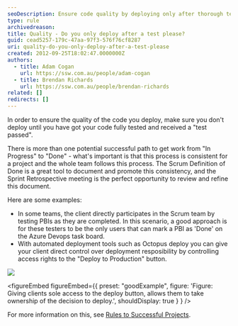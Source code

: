 ```yaml
---
seoDescription: Ensure code quality by deploying only after thorough testing and receiving a "test passed" result.
type: rule
archivedreason:
title: Quality - Do you only deploy after a test please?
guid: cead5257-179c-47aa-97f3-576f76cf8287
uri: quality-do-you-only-deploy-after-a-test-please
created: 2012-09-25T18:02:47.0000000Z
authors:
  - title: Adam Cogan
    url: https://ssw.com.au/people/adam-cogan
  - title: Brendan Richards
    url: https://ssw.com.au/people/brendan-richards
related: []
redirects: []
---
```


In order to ensure the quality of the code you deploy, make sure you don't deploy until you have got your code fully tested and received a "test passed".

There is more than one potential successful path to get work from "In Progress" to "Done" - what's important is that this process is consistent for a project and the whole team follows this process.
The Scrum Definition of Done is a great tool to document and promote this consistency, and the Sprint Retrospective meeting is the perfect opportunity to review and refine this document.

Here are some examples:

- In some teams, the client directly participates in the Scrum team by testing PBIs as they are completed. In this scenario, a good approach is for these testers to be the only users that can mark a PBI as 'Done' on the Azure Devops task board.
- With automated deployment tools such as Octopus deploy you can give your client direct control over deployment resposibility by controlling access rights to the "Deploy to Production" button.

![](OctopusDeploy.png)

<figureEmbed figureEmbed={{
  preset: "goodExample",
  figure: 'Figure: Giving clients sole access to the deploy button, allows them to take ownership of the decision to deploy.',
  shouldDisplay: true
} } />

For more information on this, see [Rules to Successful Projects](/do-you-conduct-a-test-please-internally-and-then-with-the-client).